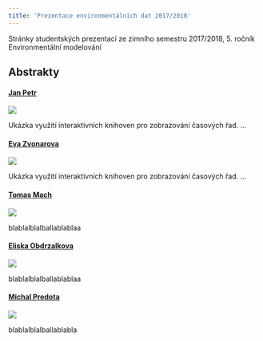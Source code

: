 ```yaml
---
title: 'Prezentace environmentálních dat 2017/2018'
---
```


Stránky studentských prezentací ze zimního semestru 2017/2018, 5. ročník Environmentální modelování

## Abstrakty

#### [Jan Petr](jp.html)

![](img/jp.png)

Ukázka využití interaktivních knihoven pro zobrazování časových řad. ...

#### [Eva Zvonarova](ez.html)

![](img/jp.png)

Ukázka využití interaktivních knihoven pro zobrazování časových řad. ...


#### [Tomas Mach](jp.html)
![](img/jp.png)

blablalblalballablablaa


#### [Eliska Obdrzalkova](EO.html)

![](img/jp.png)

blablalblalballablablaa

#### [Michal Predota](mp.html)

![](img/jp.png)

blablalblalballablabla


